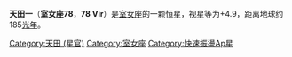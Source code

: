 {{Starbox begin
| name = 78 Vir
}}
{{Starbox observe
| epoch = [[J2000.0|J2000.0]]
| constell = [[室女座|室女座]]
| 星官 = [[:Category:天田_(星官)|天田]] （[[角宿|角宿]]）
| ra = {{RA| +13| 34| 7.91}}
| dec = {{DEC| 3| 39| 32.49}}
| appmag_v = 4.912
}}
{{Starbox character
| class =  A1p
| b-v =  +0.033
| u-b =  +0.078
| variable = [[猎犬座α2变星|猎犬座α2变星]]
}}
{{Starbox astrometry
| radial_v =  -11.9
| prop_mo_ra = 45.51
| prop_mo_dec = -24.70
| parallax = 17.65
| p_error = 0.20
| absmag_v = 1.15
}}
{{Starbox catalog
| names = 室女座CW，室女座o，SAO 120004，HIP 66200，HD 118022
}}
{{Starbox reference |Simbad=78 Vir }}
{{Starbox end}}

'''天田一'''（'''室女座78'''，'''78 Vir'''）是[[室女座|室女座]]的一颗恒星，视星等为+4.9，距离地球约185[[光年|光年]]。

[[Category:天田_(星官)|Category:天田 (星官)]]
[[Category:室女座|Category:室女座]]
[[Category:快速振盪Ap星|Category:快速振盪Ap星]]